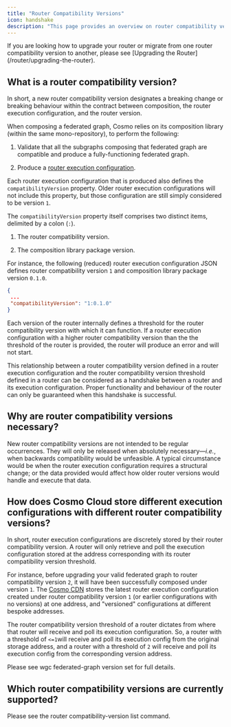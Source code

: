 ```yaml
---
title: "Router Compatibility Versions"
icon: handshake
description: "This page provides an overview on router compatibility versions."
---
```


<Note>
  If you are looking how to upgrade your router or migrate from one router compatibility version to another, please see [Upgrading the Router](/router/upgrading-the-router).
</Note>

## What is a router compatibility version?

In short, a new router compatibility version designates a breaking change or breaking behaviour within the contract between composition, the router execution configuration, and the router version.

When composing a federated graph, Cosmo relies on its composition library (within the same mono-repository), to perform the following:

1. Validate that all the subgraphs composing that federated graph are compatible and produce a fully-functioning federated graph.

2. Produce a [router execution configuration](/router/configuration#execution-config).

Each router execution configuration that is produced also defines the `compatibilityVersion` property. Older router execution configurations will not include this property, but those configuration are still simply considered to be version `1`.

The `compatibilityVersion` property itself comprises two distinct items, delimited by a colon (`:`).

1. The router compatibility version.

2. The composition library package version.

For instance, the following (reduced) router execution configuration JSON defines router compatibility version `1` and composition library package version `0.1.0`.

```json
{
 ...
 "compatibilityVersion": "1:0.1.0"
}
```

Each version of the router internally defines a threshold for the router compatibility version with which it can function. If a router execution configuration with a higher router compatibility version than the the threshold of the router is provided, the router will produce an error and will not start.

This relationship between a router compatibility version defined in a router execution configuration and the router compatibility version threshold defined in a router can be considered as a handshake between a router and its execution configuration. Proper functionality and behaviour of the router can only be guaranteed when this handshake is successful.

## Why are router compatibility versions necessary?

New router compatibility versions are not intended to be regular occurrences. They will only be released when absolutely necessary—*i.e.*, when backwards compatibility would be unfeasible. A typical circumstance would be when the router execution configuration requires a structural change; or the data provided would affect how older router versions would handle and execute that data.

## How does Cosmo Cloud store different execution configurations with different router compatibility versions?

In short, router execution configurations are discretely stored by their router compatibility version. A router will only retrieve and poll the execution configuration stored at the address corresponding with its router compatibility version threshold.

For instance, before upgrading your valid federated graph to router compatibility version `2`, it will have been successfully composed under version `1`. The [Cosmo CDN](/router/compliance-and-data-management#router-cdn) stores the latest router execution configuration created under router compatibility version `1` (or earlier configurations with no versions) at one address, and "versioned" configurations at different bespoke addresses.

The router compatibility version threshold of a router dictates from where that router will receive and poll its execution configuration. So, a router with a threshold of `<=1`will receive and poll its execution config from the original storage address, and a router with a threshold of `2` will receive and poll its execution config from the corresponding version address.

Please see wgc federated-graph version set for full details.

## Which router compatibility versions are currently supported?

Please see the router compatibility-version list command.
